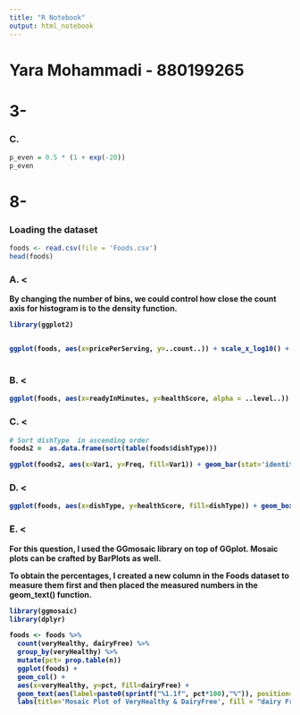 ---
title: "R Notebook"
output: html_notebook
---

# Yara Mohammadi - 880199265

# 3- 
### C.

```{r}


p_even = 0.5 * (1 + exp(-20))
p_even
```


# 8-

### Loading the dataset

```{r}
foods <- read.csv(file = 'Foods.csv')
head(foods)
```

### <b> A. <\b>

By changing the number of bins, we could control how close the count axis for histogram is to the density function. 

```{r}
library(ggplot2)


ggplot(foods, aes(x=pricePerServing, y=..count..)) + scale_x_log10() + geom_histogram(fill='palegreen4', col='green', bins = 20) + ggtitle("Histogram & Density of pricePerServing") + geom_density(col='red') + xlab('Price Per Serving (Logarithmic)')
   
```

### <b> B. <\b>

```{r}
ggplot(foods, aes(x=readyInMinutes, y=healthScore, alpha = ..level..)) + stat_density2d(geom = "polygon", col='white', fill='palegreen4') + ggtitle("Your Title Goes Here") + xlab('Ready In Minutes') + ylab('Health Score')
```

### <b> C. <\b>


```{r}

# Sort dishType  in ascending order
foods2 =  as.data.frame(sort(table(foods$dishType)))

ggplot(foods2, aes(x=Var1, y=Freq, fill=Var1)) + geom_bar(stat='identity') + coord_flip() + xlab('Dish Type') + ylab('Count') + theme(legend.position = "none") + ggtitle("Horizontal Bar Plot of Dish Types")
```

### <b> D. <\b>


```{r}
ggplot(foods, aes(x=dishType, y=healthScore, fill=dishType)) + geom_boxplot() + xlab('Dish Type') + ylab('Health Score') + theme(legend.position = "none") + ggtitle("Boxplots of Health Bills")
```

### <b> E. <\b>

For this question, I used the GGmosaic library on top of GGplot. Mosaic plots can be crafted by BarPlots as well. 

To obtain the percentages, I created a new column in the Foods dataset to measure them first and then placed the measured numbers in the geom_text() function.
```{r}
library(ggmosaic)
library(dplyr)

foods <- foods %>%
  count(veryHealthy, dairyFree) %>%       
  group_by(veryHealthy) %>%
  mutate(pct= prop.table(n))
  ggplot(foods) + 
  geom_col() +
  aes(x=veryHealthy, y=pct, fill=dairyFree) +
  geom_text(aes(label=paste0(sprintf("%1.1f", pct*100),"%")), position=position_stack(vjust=0.5)) + 
  labs(title='Mosaic Plot of VeryHealthy & DairyFree', fill = "dairy Free") + ylab('Proportion') + xlab('Very Healthy') + theme()

```
